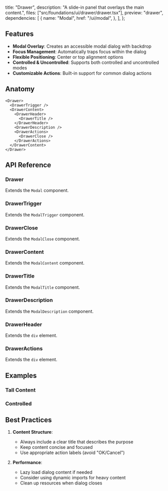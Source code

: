   title: "Drawer",
  description: "A slide-in panel that overlays the main content.",
  files: ["src/foundations/ui/drawer/drawer.tsx"],
  preview: "drawer",
  dependencies: [
    {
      name: "Modal",
      href: "/ui/modal",
    },
  ],
};

## Features

- **Modal Overlay**: Creates an accessible modal dialog with backdrop
- **Focus Management**: Automatically traps focus within the dialog
- **Flexible Positioning**: Center or top alignment options
- **Controlled & Uncontrolled**: Supports both controlled and uncontrolled modes
- **Customizable Actions**: Built-in support for common dialog actions

## Anatomy

```tsx
<Drawer>
  <DrawerTrigger />
  <DrawerContent>
    <DrawerHeader>
      <DrawerTitle />
    </DrawerHeader>
    <DrawerDescription />
    <DrawerActions>
      <DrawerClose />
    </DrawerActions>
  </DrawerContent>
</Drawer>
```

## API Reference

### Drawer

Extends the `Modal` component.

### DrawerTrigger

Extends the `ModalTrigger` component.

### DrawerClose

Extends the `ModalClose` component.

### DrawerContent

Extends the `ModalContent` component.

### DrawerTitle

Extends the `ModalTitle` component.

### DrawerDescription

Extends the `ModalDescription` component.

### DrawerHeader

Extends the `div` element.

### DrawerActions

Extends the `div` element.

## Examples

### Tall Content

<Preview slug="drawer-tall-content" />

### Controlled

<Preview slug="drawer-controlled" />

## Best Practices

1. **Content Structure**:

   - Always include a clear title that describes the purpose
   - Keep content concise and focused
   - Use appropriate action labels (avoid "OK/Cancel")

2. **Performance**:
   - Lazy load dialog content if needed
   - Consider using dynamic imports for heavy content
   - Clean up resources when dialog closes
